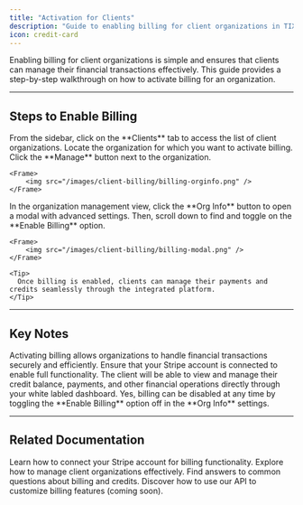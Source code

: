 ```yaml
---
title: "Activation for Clients"
description: "Guide to enabling billing for client organizations in TIXAE Agents."
icon: credit-card
---
```


Enabling billing for client organizations is simple and ensures that clients can manage their financial transactions effectively. This guide provides a step-by-step walkthrough on how to activate billing for an organization.

---

## Steps to Enable Billing

<Steps>
  <Step title="Navigate to Clients Tab">
    From the sidebar, click on the **Clients** tab to access the list of client organizations.
  </Step>

  <Step title="Manage Organization">
    Locate the organization for which you want to activate billing. Click the **Manage** button next to the organization.

    <Frame>
        <img src="/images/client-billing/billing-orginfo.png" />
    </Frame>

  </Step>

  <Step title="Enable Billing">
    In the organization management view, click the **Org Info** button to open a modal with advanced settings. Then, scroll down to find and toggle on the **Enable Billing** option.

    <Frame>
        <img src="/images/client-billing/billing-modal.png" />
    </Frame>

    <Tip>
      Once billing is enabled, clients can manage their payments and credits seamlessly through the integrated platform.
    </Tip>

  </Step>
</Steps>

---

## Key Notes

<Callout type="info">
  Activating billing allows organizations to handle financial transactions
  securely and efficiently. Ensure that your Stripe account is connected to
  enable full functionality.
</Callout>

<AccordionGroup>
  <Accordion title="What happens after enabling billing?">
    The client will be able to view and manage their credit balance, payments, and other financial operations directly through your white labled dashboard.
  </Accordion>

  <Accordion title="Can I disable billing later?">
    Yes, billing can be disabled at any time by toggling the **Enable Billing** option off in the **Org Info** settings.
  </Accordion>
</AccordionGroup>

---

## Related Documentation

<CardGroup cols={2}>
  <Card
    title="Stripe Integration Setup"
    icon="credit-card"
    href="/whitelabeling/clients/client-billing/billing-overview"
  >
    Learn how to connect your Stripe account for billing functionality.
  </Card>
  <Card
    title="Client Management"
    icon="users"
    href="/whitelabeling/clients/managing-organizations"
  >
    Explore how to manage client organizations effectively.
  </Card>
  <Card title="Billing FAQs" icon="question" href="/whitelabeling/billing/faqs">
    Find answers to common questions about billing and credits.
  </Card>
  <Card title="API Reference" icon="code" href="/api-reference/introduction">
    Discover how to use our API to customize billing features (coming soon).
  </Card>
</CardGroup>
